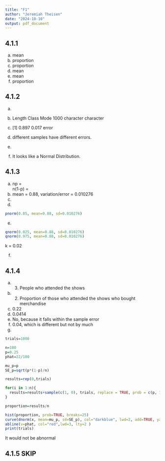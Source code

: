 ```yaml
---
title: "F1"
author: "Jeremiah Theisen"
date: "2024-10-10"
output: pdf_document
---
```


## 4.1.1 
a. mean 
b. proportion 
c. proportion
d. mean 
e. mean
f. proportion 

## 4.1.2 
a.  
b. 
   Length     Class      Mode 
     1000 character character
c.
[1] 0.897 
0.017 error 

d. different samples have different errors. 
e.
f. It looks like a Normal Distribution. 

## 4.1.3 
a. np =  
n(1-p) =
b. mean = 0.88, variation/error = 0.010276
c.
d. 
```r
pnorm(0.85, mean=0.88, sd=0.010276)
```
e. 
```r
qnorm(0.025, mean=0.88, sd=0.010276)
qnorm(0.975, mean=0.88, sd=0.010276)
``` 
k = 0.02 

f. 

## 4.1.4
a. 3. People who attended the shows
b. 2. Proportion of those who attended the shows who bought merchandise
c. 0.22
d. 0.0414
e. No, because it falls within the sample error
f. 0.04, which is different but not by much
g.
```r
trials=1000

n=100
p=0.25
phat=22/100

mu_p=p
SE_p=sqrt(p*(1-p)/n)

results=rep(0,trials)

for(i in 1:n){
  results=results+sample(c(1, 0), trials, replace = TRUE, prob = c(p, 1-p)) 
}

proportion=results/n

hist(proportion, prob=TRUE, breaks=25)
curve(dnorm(x, mean=mu_p, sd=SE_p), col="darkblue", lwd=2, add=TRUE, yaxt="n")
abline(v=phat, col="red",lwd=3, lty=2 )
print(trials)
``` 
It would not be abnormal

## 4.1.5 SKIP
